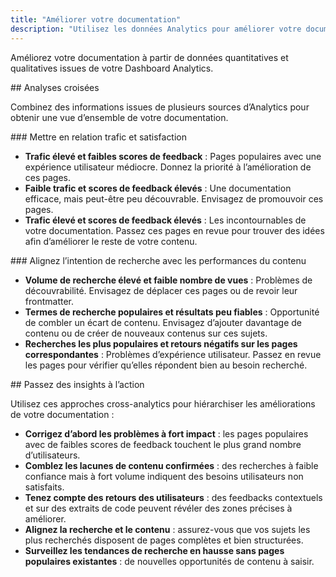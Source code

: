 ```yaml
---
title: "Améliorer votre documentation"
description: "Utilisez les données Analytics pour améliorer votre documentation"
---
```


Améliorez votre documentation à partir de données quantitatives et qualitatives issues de votre Dashboard Analytics.

<div id="cross-analytics-insights">
  ## Analyses croisées
</div>

Combinez des informations issues de plusieurs sources d’Analytics pour obtenir une vue d’ensemble de votre documentation.

<div id="correlate-traffic-and-satisfaction">
  ### Mettre en relation trafic et satisfaction
</div>

- **Trafic élevé et faibles scores de feedback** : Pages populaires avec une expérience utilisateur médiocre. Donnez la priorité à l’amélioration de ces pages.
- **Faible trafic et scores de feedback élevés** : Une documentation efficace, mais peut-être peu découvrable. Envisagez de promouvoir ces pages.
- **Trafic élevé et scores de feedback élevés** : Les incontournables de votre documentation. Passez ces pages en revue pour trouver des idées afin d’améliorer le reste de votre contenu.

<div id="match-search-intent-with-content-performance">
  ### Alignez l’intention de recherche avec les performances du contenu
</div>

- **Volume de recherche élevé et faible nombre de vues** : Problèmes de découvrabilité. Envisagez de déplacer ces pages ou de revoir leur frontmatter.
- **Termes de recherche populaires et résultats peu fiables** : Opportunité de combler un écart de contenu. Envisagez d’ajouter davantage de contenu ou de créer de nouveaux contenus sur ces sujets.
- **Recherches les plus populaires et retours négatifs sur les pages correspondantes** : Problèmes d’expérience utilisateur. Passez en revue les pages pour vérifier qu’elles répondent bien au besoin recherché.

<div id="put-insights-into-action">
  ## Passez des insights à l’action
</div>

Utilisez ces approches cross-analytics pour hiérarchiser les améliorations de votre documentation :

- **Corrigez d’abord les problèmes à fort impact** : les pages populaires avec de faibles scores de feedback touchent le plus grand nombre d’utilisateurs.
- **Comblez les lacunes de contenu confirmées** : des recherches à faible confiance mais à fort volume indiquent des besoins utilisateurs non satisfaits.
- **Tenez compte des retours des utilisateurs** : des feedbacks contextuels et sur des extraits de code peuvent révéler des zones précises à améliorer.
- **Alignez la recherche et le contenu** : assurez-vous que vos sujets les plus recherchés disposent de pages complètes et bien structurées.
- **Surveillez les tendances de recherche en hausse sans pages populaires existantes** : de nouvelles opportunités de contenu à saisir.